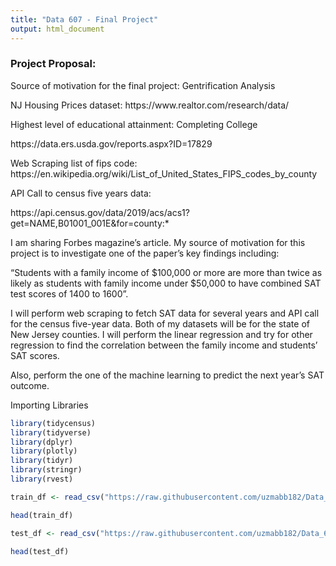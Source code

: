 ```yaml
---
title: "Data 607 - Final Project"
output: html_document
---
```


### Project Proposal:

Source of motivation for the final project: Gentrification Analysis

NJ Housing Prices dataset: https://www.realtor.com/research/data/

Highest level of educational attainment:	Completing College

 https://data.ers.usda.gov/reports.aspx?ID=17829
 
Web Scraping list of fips code: https://en.wikipedia.org/wiki/List_of_United_States_FIPS_codes_by_county

API Call to census five years data:

https://api.census.gov/data/2019/acs/acs1?get=NAME,B01001_001E&for=county:*

I am sharing Forbes magazine's article. My source of motivation for this project is to investigate one of the paper’s key findings including:

"Students with a family income of $100,000 or more are more than twice as likely as students with family income under $50,000 to have combined SAT test scores of 1400 to 1600".

I will perform web scraping to fetch SAT data for several years and API call for the census five-year data. Both of my datasets will be for the state of New Jersey counties. I will perform the linear regression and try for other regression to find the correlation between the family income and students' SAT scores.

Also, perform the one of the machine learning to predict the next year's SAT outcome.


Importing Libraries

```r
library(tidycensus)
library(tidyverse)
library(dplyr)
library(plotly)
library(tidyr)
library(stringr)
library(rvest)

```

```r
train_df <- read_csv("https://raw.githubusercontent.com/uzmabb182/Data_607_Final_Project/main/2019loans.csv")

head(train_df)
```

```r
test_df <- read_csv("https://raw.githubusercontent.com/uzmabb182/Data_607_Final_Project/main/2020Q1loans.csv")

head(test_df)
```